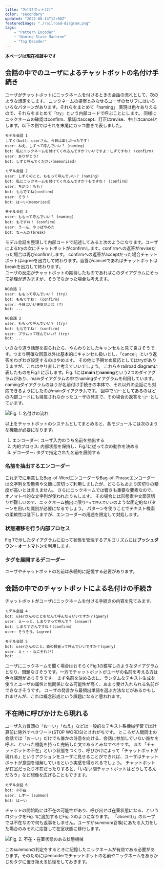 ```yaml
---
title: "名付けボット(2)"
color: "secondary"
updated: "2022-08-14T12:00Z"
featuredImage: "./railroad-diagram.png"
tags: 
    - "Pattern Encoder"
    - "Naming State Machine"
    - "Tag Decoder"
---
```


 **本ページは現在推敲中です**

## 会話の中でのユーザによるチャットボットの名付け手続き

<Chatbot source='/chatbot/namer'/>

ユーザがチャットボットにニックネームを付けるときの会話の流れとして、次のような想定をします。
ニックネームの提案とみなせるユーザのセリフにはいろいろなパターンがあります。それらをまとめて「naming」
表現は色々ありえるので、それらをまとめて「try」という内部コードで呼ぶことにします。
同様にニックネームの確認はconfirm、承諾はaccept、訂正はrevise、中止はcancelとします。以下の例ではそれを末尾にカッコ書きで表しました。

```
モデル会話 1
しずく(bot): userさん、今日は楽しかったです!
user: ねえ、しずって呼んでいい？ (naming)
bot: 私にニックネームを付けてくれるんですか？いいですよ！しずですね！ (confirm)
user: ありがとう!
bot: しずと呼んでください(memorized)

モデル会話 2
user: しずくのこと、ももって呼んでいい？ (naming)
bot: 私にニックネームを付けてくれるんですか？もですね！ (confirm)
user: ちがう！もも！
bot: ももですね(confirm)
user: そう！
bot: はーい(memorized)

モデル会話 3
user: ももって呼んでいい？ (naming)
bot: もですね！ (confirm)
user: うーん、やっぱやめた
bot: なーんだ(break)
```

モデル会話を整理して内部コードで記述してみると次のようになります。ユーザによるtryの次にチャットボットがconfirmします。confirmへの返答がreviseだった場合は再びconfirmします。
confirmへの返答がacceptだった場合チャットボットはagreeを出力して終わります。返答がcancelであればチャットボットはbreakを出力して終わります。  
ユーザの反応がチャットボットの期待したものであればこのダイアグラムにそって処理が進みますが、そうでなかった場合も考えます。

```
NG会話 1
user: ももって呼んでいい？ (try)
bot: ももですね！ (confirm)
user: 今日はいい天気だよね (?)
bot: ...

NG会話 2
user: ももって呼んでいい？ (try)
bot: ももですね！ (confirm)
user: プラムって呼んでいい? (try)
bot: ...
```

いきなり違う話題を振られたら、やんわりとしたキャンセルと見て良さそうです。つまり明確な同意以外は基本的にキャンセル扱いとし、「cancel」という返答をわざわざ設定するのはやめます。
その他に予期せぬ反応としてはtryがありえますが、これはやり直しと考えていいでしょう。
これらをrailroad diagramに表したものをFig.1 に示します。Fig. 1には**main**と**naming**という2つのダイアグラムがあり、mainダイアグラムの中でnamingダイアグラムを利用しています。
namingダイアグラムのほうが名前付け手続きの本体で、それ以外の会話にも対応できるようにしたのがmainダイアグラムです。
図中で`'🧑*'`としてあるのはどの内部コードにも帰属されなかったユーザの発言で、その場合の返答を`'🤖*'`としています。

![Fig. 1. 名付けの流れ](./naming-diagram.png)

以上をチャットボットのシステムとしてまとめると、各モジュールには次のような機能が必要になります。

1. エンコーダー: ユーザ入力のうち名前を抽出する
2. 内的プロセス: 内部状態を保持し、Fig.1に従って次の動作を決める
3. デコーダー: タグで指定された名前を展開する

### 名前を抽出するエンコーダー
これまでに用意したBag-of-WordエンコーダーやBag-of-Phraseエンコーダーは文字列を形態素や文節に区切って利用しましたが、どちらもあまり区切りの精度が高いとは言えません。
さらにニックネームでは響きも重要な要素なので、オノマトペ的な文字列が使われたりもします。
その場合には形態素や文節区切りが難しいので、ニックネーム抽出に限り`*って呼んでいい`のような固定的なパターンを用いた識別が必要になるでしょう。
パターンを使うことでテキスト検索の柔軟性は低下しますが、エンコーダーの用途を限定して対処します。

### 状態遷移を行う内部プロセス
Fig.1で示したダイアグラムに沿って状態を管理するアルゴリズムには**プッシュダウン・オートマトン**を利用します。


### タグを展開するデコーダー
ユーザやチャットボットの名前は永続的に記憶する必要があります。


## 会話の中でのチャットボットによる名付けの手続き

チャットボットがユーザにニックネームを付ける手続きの内容を見てみます。

```
モデル会話 4
bot: userさんのことをなんて呼んだらいいですか？(query)
user: えーっと、しまりすって呼んで？ (answer)
bot: しまりすさんですね！(confirm)
user: そうそう。(agree)

モデル会話 5
bot: userさんのこと、森の賢者って呼んでいいですか？(query)
user: え・・・なにそれ(*)
bot: ...
```
ユーザにニックネームを聞く場合はおそらくFig.1の鏡写しのようなダイアグラムとなり、問題なさそうです。一方でチャットボットがユーザの名前を考える方は色々課題がありそうです。
まず名前を決めるのに、ランダムなテキスト生成を使うとユーザの属性と無関係になる可能性が高く、あまり受け入れられる名前ができなさそうです。
ユーザの発言から最頻出単語を選ぶ方法などがあるかもしれませんが、これは概念形成という課題になると思われます。


## 不在時に呼びかけたら現れる
ユーザ入力冒頭の「おーい」「ねえ」などは一般的なテキスト系機械学習では計算前に除外すべきワード(STOP WORDS)とされがちです。
ところが人間同士の会話では「おーい」だけでも誰かの注意を向ける、会話に参加していない誰かを呼ぶ、といった機能を持った完結した文であるとみなすべきです。
また「チャットボットの不在」という状態をつくり、呼びかけによって「チャットボットが現れる」というアクションをユーザに見せることができれば、ユーザはチャットボットが意図を理解しているという実感を得られるでしょう。
チャットボットが在室だったり不在だったりすると、「いない間チャットボットはどうしてるんだろう」など想像を広げることもできます。

```
モデル会話 6
bot: ※不在
user: しず〜 (summon)
bot: はーい
```
チャットの開始時には不在の可能性があり、呼び出せば在室状態になる、というロジックをFig. 1に追加するとFig. 2のようになります。
「absent()」のループでは不在なので何も返事をしません。ユーザがsummon(召喚)にあたる入力をした場合のみそれに応答して在室状態に移行します。

![Fig. 2. 不在・在室状態のある状態機械](./naming-diagram2.png)

このsummonの判定をするときに記憶したニックネームが有効である必要があります。そのためにはencoderでチャットボットの名前やニックネームをあらかじめタグに置き換える処理をしておきます。

